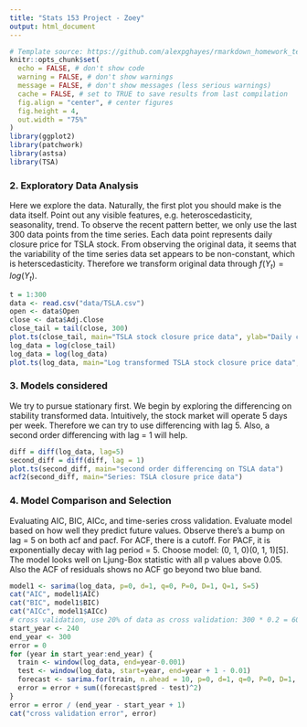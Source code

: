 ```yaml
---
title: "Stats 153 Project - Zoey"
output: html_document
---
```

```r
# Template source: https://github.com/alexpghayes/rmarkdown_homework_template
knitr::opts_chunk$set(
  echo = FALSE, # don't show code
  warning = FALSE, # don't show warnings
  message = FALSE, # don't show messages (less serious warnings)
  cache = FALSE, # set to TRUE to save results from last compilation
  fig.align = "center", # center figures
  fig.height = 4,
  out.width = "75%"
)
library(ggplot2)
library(patchwork)
library(astsa)
library(TSA)
```

### 2. Exploratory Data Analysis

Here we explore the data. Naturally, the first plot you should make is the data itself. Point out any visible features, e.g. heteroscedasticity, seasonality, trend.
To observe the recent pattern better, we only use the last 300 data points from the time series. Each data point represents daily closure price for TSLA stock. From observing the original data, it seems that the variability of the time series data set appears to be non-constant, which is heterscedasticity. Therefore we transform original data through $f(Y_t) = log(Y_t)$.

```r
t = 1:300
data <- read.csv("data/TSLA.csv")
open <- data$Open
close <- data$Adj.Close
close_tail = tail(close, 300)
plot.ts(close_tail, main="TSLA stock closure price data", ylab="Daily closure price")
log_data = log(close_tail)
log_data = log(log_data)
plot.ts(log_data, main="Log transformed TSLA stock closure price data", ylab="Daily closure price")
```

### 3. Models considered

We try to pursue stationary first. We begin by exploring the differencing on stability transformed data. Intuitively, the stock market will operate 5 days per week. Therefore we can try to use differencing with lag 5. Also, a second order differencing with lag = 1 will help.

```r
diff = diff(log_data, lag=5)
second_diff = diff(diff, lag = 1)
plot.ts(second_diff, main="second order differencing on TSLA data")
acf2(second_diff, main="Series: TSLA closure price data")
```

<!-- #### Signal model 1: linear model + differencing -->
<!-- linear mode, differencing with lag=5, second order differencing with lag 1 -->

<!--  ```{r} -->
<!--  lm <- lm(log_data ~ t) -->
<!--  res <- resid(lm) -->
<!--  plot.ts(res) -->
<!--  diff = diff(res, lag=5) -->
<!--  second_diff = diff(diff, lag = 1) -->
<!--  plot.ts(second_diff, main="second order differencing on TSLA data") -->
<!--  acf2(second_diff) -->
<!--  ``` -->

<!-- #### Signal model 2: polynomial model + differencing -->
<!-- ```{r} -->
<!-- fit <-lm(log_data ~ poly(t, 10, raw=TRUE)) -->
<!-- res <- resid(fit) -->
<!-- plot.ts(res) -->
<!-- ``` -->



### 4. Model Comparison and Selection

Evaluating AIC, BIC, AICc, and time-series cross validation. Evaluate model based on how well they predict future values. 
Observe there's a bump on lag = 5 on both acf and pacf. For ACF, there is a cutoff. For PACF, it is exponentially decay with lag period = 5. Choose model: (0, 1, 0)(0, 1, 1)[5]. The model looks well on Ljung-Box statistic with all p values above 0.05. Also the ACF of residuals shows no ACF go beyond two blue band. 
```r
model1 <- sarima(log_data, p=0, d=1, q=0, P=0, D=1, Q=1, S=5)
cat("AIC", model1$AIC)
cat("BIC", model1$BIC)
cat("AICc", model1$AICc)
# cross validation, use 20% of data as cross validation: 300 * 0.2 = 60
start_year <- 240
end_year <- 300
error = 0
for (year in start_year:end_year) {
  train <- window(log_data, end=year-0.001)
  test <- window(log_data, start=year, end=year + 1 - 0.01)
  forecast <- sarima.for(train, n.ahead = 10, p=0, d=1, q=0, P=0, D=1, Q=1, S=5)
  error = error + sum((forecast$pred - test)^2)
}
error = error / (end_year - start_year + 1)
cat("cross validation error", error)
```
